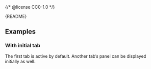 {/* @license CC0-1.0 */}


<Meta of={TabsStories} />

<Markdown>{README}</Markdown>

<Primary />

## Examples

### With initial tab

The first tab is active by default.
Another tab’s panel can be displayed initially as well.

<Canvas of={TabsStories.WithInitialTab} />
